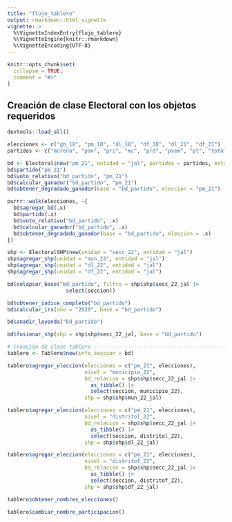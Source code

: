 ```yaml
---
title: "flujo_tablero"
output: rmarkdown::html_vignette
vignette: >
  %\VignetteIndexEntry{flujo_tablero}
  %\VignetteEngine{knitr::rmarkdown}
  %\VignetteEncoding{UTF-8}
---
```


```r
knitr::opts_chunk$set(
  collapse = TRUE,
  comment = "#>"
)
```

## Creación de clase Electoral con los objetos requeridos
```r
devtools::load_all()

elecciones <- c("gb_18", "pm_18", "dl_18", "df_18", "dl_21", "df_21")
partidos <- c("morena", "pan", "pri", "mc", "prd", "pvem", "pt", "total")

bd <- Electoral$new("pm_21", entidad = "jal", partidos = partidos, extranjero = F, especiales = F)
bd$partido("pm_21")
bd$voto_relativo("bd_partido", "pm_21")
bd$calcular_ganador("bd_partido", "pm_21")
bd$obtener_degradado_ganador(base = "bd_partido", eleccion = "pm_21")

purrr::walk(elecciones, ~{
  bd$agregar_bd(.x)
  bd$partido(.x)
  bd$voto_relativo("bd_partido", .x)
  bd$calcular_ganador("bd_partido", .x)
  bd$obtener_degradado_ganador(base = "bd_partido", eleccion = .x)
})

shp <- ElectoralSHP$new(unidad = "secc_22", entidad = "jal")
shp$agregar_shp(unidad = "mun_22", entidad = "jal")
shp$agregar_shp(unidad = "dl_22", entidad = "jal")
shp$agregar_shp(unidad = "df_22", entidad = "jal")

bd$colapsar_base("bd_partido", filtro = shp$shp$secc_22_jal |>
                   select(seccion))

bd$obtener_indice_completo("bd_partido")
bd$calcular_irs(ano = "2020", base = "bd_partido")

bd$anadir_leyenda("bd_partido")

bd$fusionar_shp(shp = shp$shp$secc_22_jal, base = "bd_partido")

# Creación de clase tablero -----------------------------------------------
tablero <- Tablero$new(info_seccion = bd)

tablero$agregar_eleccion(elecciones = c("pm_21", elecciones),
                         nivel = "municipio_22",
                         bd_relacion = shp$shp$secc_22_jal |>
                           as_tibble() |>
                           select(seccion, municipio_22),
                         shp = shp$shp$mun_22_jal)

tablero$agregar_eleccion(elecciones = c("pm_21", elecciones),
                         nivel = "distritol_22",
                         bd_relacion = shp$shp$secc_22_jal |>
                           as_tibble() |>
                           select(seccion, distritol_22),
                         shp = shp$shp$dl_22_jal)

tablero$agregar_eleccion(elecciones = c("pm_21", elecciones),
                         nivel = "distritof_22",
                         bd_relacion = shp$shp$secc_22_jal |>
                           as_tibble() |>
                           select(seccion, distritof_22),
                         shp = shp$shp$df_22_jal)

tablero$obtener_nombres_elecciones()

tablero$cambiar_nombre_participacion()
```

